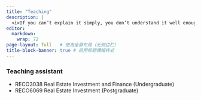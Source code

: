 ```yaml
---
title: "Teaching"
description: |
  <i>If you can’t explain it simply, you don’t understand it well enough.</i>
editor: 
  markdown: 
    wrap: 72
page-layout: full   # 使用全屏布局（无侧边栏）
title-block-banner: true # 启用标题横幅样式
---
```




### Teaching assistant

  - RECO3038 Real Estate Investment and Finance (Undergraduate)
  - RECO6069 Real Estate Investment (Postgraduate)
  

